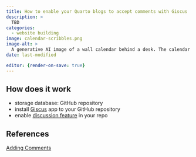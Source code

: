 ```yaml
---
title: How to enable your Quarto blogs to accept comments with Giscus
description: >
  TBD
categories:
  - website building
image: calendar-scribbles.png
image-alt: >
  A generative AI image of a wall calendar behind a desk. The calendar is a mess.
date: last-modified

editor: {render-on-save: true}
---
```


## How does it work

- storage database: GitHub repository
- install [Giscus](https://github.com/apps/giscus) app to your GitHub repository
- enable [discussion feature](https://docs.github.com/en/repositories/managing-your-repositorys-settings-and-features/enabling-features-for-your-repository/enabling-or-disabling-github-discussions-for-a-repository) in your repo



## References
[Adding Comments](https://pilgaard-blog.azurewebsites.net/posts/making-a-blog/5-adding-comments)







